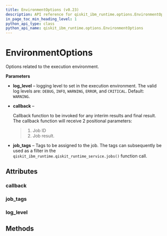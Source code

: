 ```yaml
---
title: EnvironmentOptions (v0.23)
description: API reference for qiskit_ibm_runtime.options.EnvironmentOptions in qiskit-ibm-runtime v0.23
in_page_toc_min_heading_level: 1
python_api_type: class
python_api_name: qiskit_ibm_runtime.options.EnvironmentOptions
---
```


# EnvironmentOptions

<Class id="qiskit_ibm_runtime.options.EnvironmentOptions" isDedicatedPage={true} github="https://github.com/Qiskit/qiskit-ibm-runtime/tree/stable/0.23/qiskit_ibm_runtime/options/environment_options.py#L28-L50" signature="EnvironmentOptions(*args, **kwargs)" modifiers="class">
  Options related to the execution environment.

  **Parameters**

  *   **log\_level** – logging level to set in the execution environment. The valid log levels are: `DEBUG`, `INFO`, `WARNING`, `ERROR`, and `CRITICAL`. Default: `WARNING`.

  *   **callback** –

      Callback function to be invoked for any interim results and final result. The callback function will receive 2 positional parameters:

      > 1.  Job ID
      > 2.  Job result.

  *   **job\_tags** – Tags to be assigned to the job. The tags can subsequently be used as a filter in the `qiskit_ibm_runtime.qiskit_runtime_service.jobs()` function call.

  ## Attributes

  ### callback

  <Attribute id="qiskit_ibm_runtime.options.EnvironmentOptions.callback" attributeTypeHint="Callable | None" attributeValue="None" />

  ### job\_tags

  <Attribute id="qiskit_ibm_runtime.options.EnvironmentOptions.job_tags" attributeTypeHint="List | None" attributeValue="None" />

  ### log\_level

  <Attribute id="qiskit_ibm_runtime.options.EnvironmentOptions.log_level" attributeTypeHint="Literal['DEBUG', 'INFO', 'WARNING', 'ERROR', 'CRITICAL']" attributeValue="'WARNING'" />

  ## Methods
</Class>

